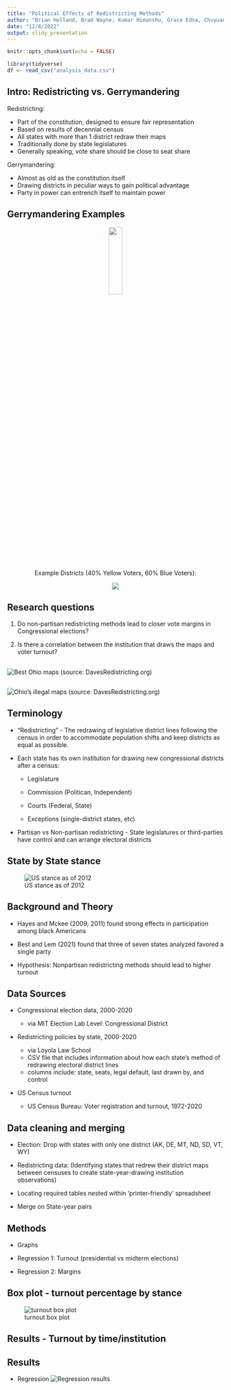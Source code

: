 ```yaml
---
title: "Political Effects of Redistricting Methods"
author: "Brian Holland, Brad Wayne, Kumar Himanshu, Grace Edna, Chuyuan Zhong"
date: "12/4/2022"
output: slidy_presentation
---
```


```r
knitr::opts_chunk$set(echo = FALSE)
```

```r
library(tidyverse)
df <- read_csv("analysis_data.csv")
```

## Intro: Redistricting vs. Gerrymandering

Redistricting:

-   Part of the constitution, designed to ensure fair representation
-   Based on results of decennial census
-   All states with more than 1 district redraw their maps
-   Traditionally done by state legislatures
-   Generally speaking, vote share should be close to seat share


Gerrymandering:

-   Almost as old as the constitution itself
-   Drawing districts in peculiar ways to gain political advantage
-   Party in power can entrench itself to maintain power

## Gerrymandering Examples


<center>

![](images/GerryManderCartoonMap.png){width=25% height=20%}

Example Districts (40% Yellow Voters, 60% Blue Voters):

![](images/DifferingApportionment.png)

</center>

## Research questions

1.   Do non-partisan redistricting methods lead to closer vote margins in Congressional elections?

2.   Is there a correlation between the institution that draws the maps and voter turnout?


## 

![Best Ohio maps](images/ohio_bests.png) (source: DavesRedistricting.org)

## 

![Ohio's illegal maps](images/ohio_current.png) (source: DavesRedistricting.org)

## Terminology

-   "Redistricting" - The redrawing of legislative district lines following the census in order to accommodate population shifts and keep districts as equal as possible.

*   Each state has its own institution for drawing new congressional districts after a census:

    +   Legislature

    +   Commission (Politican, Independent)

    +   Courts (Federal, State)

    +   Exceptions (single-district states, etc)

-   Partisan vs Non-partisan redistricting - State legislatures or third-parties have control and can arrange electoral districts

## State by State stance

![US stance as of 2012](images/redist_map_2012.png)


## Background and Theory

-   Hayes and Mckee (2009; 2011) found strong effects in participation among black Americans

-   Best and Lem (2021) found that three of seven states analyzed favored a single party

-   Hypothesis: Nonpartisan redistricting methods should lead to higher turnout


## Data Sources

-   Congressional election data, 2000-2020

    -   via MIT Election Lab Level: Congressional District

-   Redistricting policies by state, 2000-2020

    -   via Loyola Law School
    -   CSV file that includes information about how each state's method of redrawing electoral district lines
    -   columns include: state, seats, legal default, last drawn by, and control

-   US Census turnout

    -   US Census Bureau: Voter registration and turnout, 1972-2020

## Data cleaning and merging

-   Election: Drop with states with only one district (AK, DE, MT, ND, SD, VT, WY)

-   Redistricting data: (Identifying states that redrew their district maps between censuses to create state-year-drawing institution observations)

-   Locating required tables nested within 'printer-friendly' spreadsheet

-   Merge on State-year pairs


## Methods

-   Graphs

-   Regression 1: Turnout (presidential vs midterm elections)

-   Regression 2: Margins

## Box plot - turnout percentage by stance
![turnout box plot](images/boxplot.png)


## Results - Turnout by time/institution

## Results

-   Regression
![Regression results](images/regression results of midterm and presidential turnouts..png)
